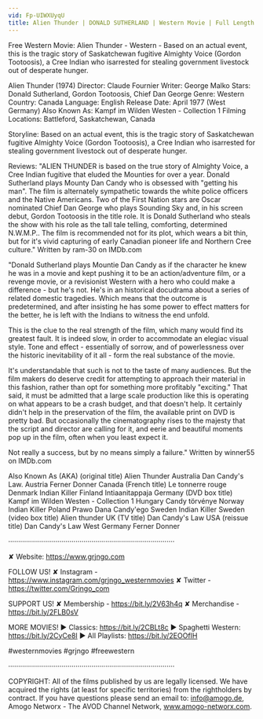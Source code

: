 ```yaml
---
vid: Fp-UIWXUyqU
title: Alien Thunder | DONALD SUTHERLAND | Western Movie | Full Length Classic Feature Film | English
---
```


Free Western Movie: Alien Thunder - Western - Based on an actual event, this is the tragic story of Saskatchewan fugitive Almighty Voice (Gordon Tootoosis), a Cree Indian who isarrested for stealing government livestock out of desperate hunger.

Alien Thunder (1974)
Director: Claude Fournier
Writer: George Malko
Stars: Donald Sutherland, Gordon Tootoosis, Chief Dan George
Genre: Western
Country: Canada
Language: English
Release Date: April 1977 (West Germany) 
Also Known As: Kampf im Wilden Westen - Collection 1 
Filming Locations: Battleford, Saskatchewan, Canada

Storyline:
Based on an actual event, this is the tragic story of Saskatchewan fugitive Almighty Voice (Gordon Tootoosis), a Cree Indian who isarrested for stealing government livestock out of desperate hunger.

Reviews:
"ALIEN THUNDER is based on the true story of Almighty Voice, a Cree Indian fugitive that eluded the Mounties for over a year. Donald Sutherland plays Mounty Dan Candy who is obsessed with "getting his man". The film is alternately sympathetic towards the white police officers and the Native Americans. Two of the First Nation stars are Oscar nominated Chief Dan George who plays Sounding Sky and, in his screen debut, Gordon Tootoosis in the title role. It is Donald Sutherland who steals the show with his role as the tall tale telling, comforting, determined N.W.M.P.. The film is recommended not for its plot, which wears a bit thin, but for it's vivid capturing of early Canadian pioneer life and Northern Cree culture." Written by ram-30 on IMDb.com 

"Donald Sutherland plays Mountie Dan Candy as if the character he knew he was in a movie and kept pushing it to be an action/adventure film, or a revenge movie, or a revisionist Western with a hero who could make a difference - but he's not. He's in an historical docudrama about a series of related domestic tragedies. Which means that the outcome is predetermined, and after insisting he has some power to effect matters for the better, he is left with the Indians to witness the end unfold.

This is the clue to the real strength of the film, which many would find its greatest fault. It is indeed slow, in order to accommodate an elegiac visual style. Tone and effect - essentially of sorrow, and of powerlessness over the historic inevitability of it all - form the real substance of the movie.

It's understandable that such is not to the taste of many audiences. But the film makers do deserve credit for attempting to approach their material in this fashion, rather than opt for something more profitably "exciting." That said, it must be admitted that a large scale production like this is operating on what appears to be a crash budget, and that doesn't help. It certainly didn't help in the preservation of the film, the available print on DVD is pretty bad. But occasionally the cinematography rises to the majesty that the script and director are calling for it, and eerie and beautiful moments pop up in the film, often when you least expect it.

Not really a success, but by no means simply a failure." Written by winner55 on IMDb.com

Also Known As (AKA)
(original title) Alien Thunder
Australia Dan Candy's Law.
Austria Ferner Donner
Canada (French title) Le tonnerre rouge
Denmark Indian Killer
Finland Intiaanitappaja
Germany (DVD box title) Kampf im Wilden Westen - Collection 1
Hungary Candy törvénye
Norway Indian Killer
Poland Prawo Dana Candy'ego
Sweden Indian Killer
Sweden (video box title) Alien thunder
UK (TV title) Dan Candy's Law
USA (reissue title) Dan Candy's Law
West Germany Ferner Donner

····················································································

✘ Website: https://www.grjngo.com

FOLLOW US!
✘ Instagram - https://www.instagram.com/grjngo_westernmovies
✘ Twitter - https://twitter.com/Grjngo_com

SUPPORT US!
✘ Membership - https://bit.ly/2V63h4q
✘ Merchandise - https://bit.ly/2FLB0sV

MORE MOVIES! 
► Classics: https://bit.ly/2CBLt8c 
► Spaghetti Western: https://bit.ly/2CyCe8I 
► All Playlists: https://bit.ly/2EOOfIH 

#westernmovies #grjngo #freewestern

····················································································

COPYRIGHT: All of the films published by us are legally licensed. We have acquired the rights (at least for specific territories) from the rightholders by contract. If you have questions please send an email to: info@amogo.de, Amogo Networx - The AVOD Channel Network, www.amogo-networx.com.